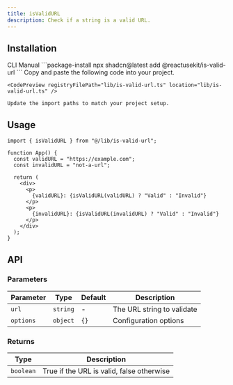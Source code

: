 ```yaml
---
title: isValidURL
description: Check if a string is a valid URL.
---
```


## Installation

<CodeTabs>
  <TabsList>
    <TabsTrigger value="cli">CLI</TabsTrigger>
    <TabsTrigger value="manual">Manual</TabsTrigger>
  </TabsList>
  
  <TabsContent value="cli">
    ```package-install
    npx shadcn@latest add @reactusekit/is-valid-url
    ```
  </TabsContent>
  
  <TabsContent value="manual">
    Copy and paste the following code into your project.

    <CodePreview registryFilePath="lib/is-valid-url.ts" location="lib/is-valid-url.ts" />

    Update the import paths to match your project setup.

  </TabsContent>
</CodeTabs>

## Usage

```tsx
import { isValidURL } from "@/lib/is-valid-url";

function App() {
  const validURL = "https://example.com";
  const invalidURL = "not-a-url";

  return (
    <div>
      <p>
        {validURL}: {isValidURL(validURL) ? "Valid" : "Invalid"}
      </p>
      <p>
        {invalidURL}: {isValidURL(invalidURL) ? "Valid" : "Invalid"}
      </p>
    </div>
  );
}
```

## API

### Parameters

| Parameter | Type     | Default | Description                |
| --------- | -------- | ------- | -------------------------- |
| `url`     | `string` | -       | The URL string to validate |
| `options` | `object` | `{}`    | Configuration options      |

### Returns

| Type      | Description                               |
| --------- | ----------------------------------------- |
| `boolean` | True if the URL is valid, false otherwise |
